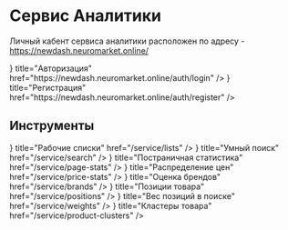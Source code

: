 
# Сервис Аналитики

Личный кабент сервиса аналитики расположен по адресу - https://newdash.neuromarket.online/

<Cards>
    <Card icon={<ArrowDownOnSquareIcon />} title="Авторизация" href="https://newdash.neuromarket.online/auth/login" />
    <Card icon={<UserPlusIcon />} title="Регистрация" href="https://newdash.neuromarket.online/auth/register" />
</Cards>
    

## Инструменты

<Cards>
    <Card icon={<ListBulletIcon />} title="Рабочие списки" href="/service/lists" />
    <Card icon={<MagnifyingGlassIcon />} title="Умный поиск" href="/service/search" />
    <Card icon={<ChartBarSquareIcon />} title="Постраничная статистика" href="/service/page-stats" />
    <Card icon={<CurrencyDollarIcon />} title="Распределение цен" href="/service/price-stats" />
    <Card icon={<TrophyIcon />} title="Оценка брендов" href="/service/brands" />
    <Card icon={<ArrowUpIcon />} title="Позиции товара" href="/service/positions" />
    <Card icon={<ScaleIcon />} title="Вес позиций в поиске" href="/service/weights" />
    <Card icon={<Squares2X2Icon />} title="Кластеры товара" href="/service/product-clusters" />
</Cards>